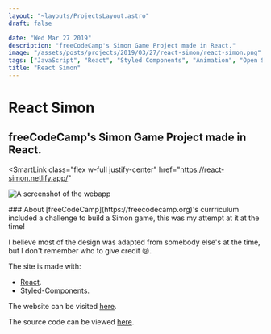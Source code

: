 ```yaml
---
layout: "~layouts/ProjectsLayout.astro"
draft: false

date: "Wed Mar 27 2019"
description: "freeCodeCamp's Simon Game Project made in React."
image: "/assets/posts/projects/2019/03/27/react-simon/react-simon.png"
tags: ["JavaScript", "React", "Styled Components", "Animation", "Open Source"]
title: "React Simon"
---
```



# React Simon

## freeCodeCamp's Simon Game Project made in React.

<SmartLink
  class="flex w-full justify-center"
  href="https://react-simon.netlify.app/"
>
  ![A screenshot of the
  webapp](/assets/posts/projects/2019/03/27/react-simon/react-simon.png)
</SmartLink>

<div id="content">
  ### About
  [freeCodeCamp](https://freecodecamp.org)'s currriculum included a challenge to build a Simon game, this was my attempt at it at the time!

I believe most of the design was adapted from somebody else's at the time, but I don't remember who to give credit 😢.

The site is made with:

- [React](https://reactjs.org).
- [Styled-Components](https://styled-components.com/).

The website can be visited [here](https://react-simon.netlify.app/).

The source code can be viewed [here](https://github.com/royeden/react-simon).

</div>
